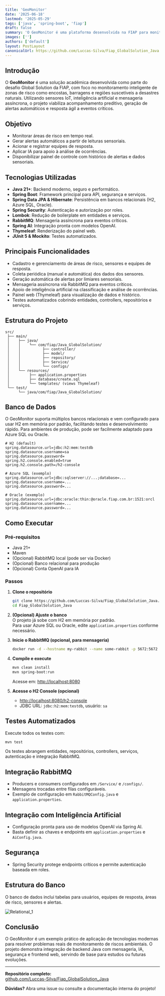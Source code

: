 ```yaml
---
title: 'GeoMonitor'
date: '2025-06-18'
lastmod: '2025-05-29'
tags: ['java', 'spring-boot', 'fiap']
draft: false
summary: 'O GeoMonitor é uma plataforma desenvolvida na FIAP para monitoramento preditivo de áreas de risco, integrando sensores IoT, inteligência artificial e mensageria assíncrona. Conheça as soluções técnicas, funcionalidades e como rodar o projeto.'
images: ['']
authors: ['default']
layout: PostLayout
canonicalUrl: https://github.com/Luccas-Silva/Fiap_GlobalSolution_Java
---
```


## Introdução

O **GeoMonitor** é uma solução acadêmica desenvolvida como parte do desafio Global Solution da FIAP, com foco no monitoramento inteligente de zonas de risco como encostas, barragens e regiões suscetíveis a desastres naturais. Utilizando sensores IoT, inteligência artificial e mensageria assíncrona, o projeto viabiliza acompanhamento preditivo, geração de alertas automáticos e resposta ágil a eventos críticos.

<TOCInline toc={props.toc} exclude="Introdução" />

## Objetivo

- Monitorar áreas de risco em tempo real.
- Gerar alertas automáticos a partir de leituras sensoriais.
- Acionar e registrar equipes de resposta.
- Aplicar IA para apoio à análise de ocorrências.
- Disponibilizar painel de controle com histórico de alertas e dados sensoriais.

## Tecnologias Utilizadas

- **Java 21+**: Backend moderno, seguro e performático.
- **Spring Boot**: Framework principal para API, segurança e serviços.
- **Spring Data JPA & Hibernate**: Persistência em bancos relacionais (H2, Azure SQL, Oracle).
- **Spring Security**: Autenticação e autorização por roles.
- **Lombok**: Redução de boilerplate em entidades e serviços.
- **RabbitMQ**: Mensageria assíncrona para eventos críticos.
- **Spring AI**: Integração pronta com modelos OpenAI.
- **Thymeleaf**: Renderização do painel web.
- **JUnit 5 & Mockito**: Testes automatizados.

## Principais Funcionalidades

- Cadastro e gerenciamento de áreas de risco, sensores e equipes de resposta.
- Coleta periódica (manual e automática) dos dados dos sensores.
- Geração automática de alertas por limiares sensoriais.
- Mensageria assíncrona via RabbitMQ para eventos críticos.
- Apoio de inteligência artificial na classificação e análise de ocorrências.
- Painel web (Thymeleaf) para visualização de dados e histórico.
- Testes automatizados cobrindo entidades, controllers, repositórios e serviços.

## Estrutura do Projeto

```
src/
 ├── main/
 │    ├── java/
 │    │    └── com/fiap/Java_GlobalSolution/
 │    │          ├── controller/
 │    │          ├── model/
 │    │          ├── repository/
 │    │          ├── Service/
 │    │          └── configs/
 │    └── resources/
 │         ├── application.properties
 │         ├── database/create.sql
 │         └── templates/ (views Thymeleaf)
 └── test/
      └── java/com/fiap/Java_GlobalSolution/
```

## Banco de Dados

O GeoMonitor suporta múltiplos bancos relacionais e vem configurado para usar H2 em memória por padrão, facilitando testes e desenvolvimento rápido. Para ambientes de produção, pode ser facilmente adaptado para Azure SQL ou Oracle.

```properties
# H2 (default)
spring.datasource.url=jdbc:h2:mem:testdb
spring.datasource.username=sa
spring.datasource.password=
spring.h2.console.enabled=true
spring.h2.console.path=/h2-console

# Azure SQL (exemplo)
spring.datasource.url=jdbc:sqlserver://...;database=...
spring.datasource.username=...
spring.datasource.password=...

# Oracle (exemplo)
spring.datasource.url=jdbc:oracle:thin:@oracle.fiap.com.br:1521:orcl
spring.datasource.username=...
spring.datasource.password=...
```

## Como Executar

### Pré-requisitos

- Java 21+
- Maven
- (Opcional) RabbitMQ local (pode ser via Docker)
- (Opcional) Banco relacional para produção
- (Opcional) Conta OpenAI para IA

### Passos

1. **Clone o repositório**

   ```bash
   git clone https://github.com/Luccas-Silva/Fiap_GlobalSolution_Java.git
   cd Fiap_GlobalSolution_Java
   ```

2. **(Opcional) Ajuste o banco**  
   O projeto já sobe com H2 em memória por padrão.  
   Para usar Azure SQL ou Oracle, edite `application.properties` conforme necessário.

3. **Inicie o RabbitMQ (opcional, para mensageria)**

   ```bash
   docker run -d --hostname my-rabbit --name some-rabbit -p 5672:5672 -p 15672:15672 rabbitmq:3-management
   ```

4. **Compile e execute**

   ```bash
   mvn clean install
   mvn spring-boot:run
   ```

   Acesse em: [http://localhost:8080](http://localhost:8080)

5. **Acesse o H2 Console (opcional)**
   - [http://localhost:8080/h2-console](http://localhost:8080/h2-console)
   - JDBC URL: `jdbc:h2:mem:testdb`, usuário: `sa`

## Testes Automatizados

Execute todos os testes com:

```bash
mvn test
```

Os testes abrangem entidades, repositórios, controllers, serviços, autenticação e integração RabbitMQ.

## Integração RabbitMQ

- Producers e consumers configurados em `/Service/` e `/configs/`.
- Mensagens trocadas entre filas configuráveis.
- Exemplo de configuração em `RabbitMQConfig.java` e `application.properties`.

## Integração com Inteligência Artificial

- Configuração pronta para uso de modelos OpenAI via Spring AI.
- Basta definir as chaves e endpoints em `application.properties` e `AiConfig.java`.

## Segurança

- Spring Security protege endpoints críticos e permite autenticação baseada em roles.

## Estrutura do Banco

O banco de dados inclui tabelas para usuários, equipes de resposta, áreas de risco, sensores e alertas.

![Relational_1](https://github.com/user-attachments/assets/75f40d2b-7d39-4206-b48d-128ba2172790)

## Conclusão

O GeoMonitor é um exemplo prático de aplicação de tecnologias modernas para resolver problemas reais de monitoramento de riscos ambientais. O projeto demonstra integração de backend Java com mensageria, IA, segurança e frontend web, servindo de base para estudos ou futuras evoluções.

---

**Repositório completo:**  
[github.com/Luccas-Silva/Fiap_GlobalSolution_Java](https://github.com/Luccas-Silva/Fiap_GlobalSolution_Java)

**Dúvidas?** Abra uma issue ou consulte a documentação interna do projeto!
